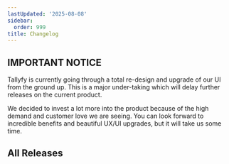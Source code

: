 ```yaml
---
lastUpdated: '2025-08-08'
sidebar:
  order: 999
title: Changelog
---
```



## **IMPORTANT NOTICE**

Tallyfy is currently going through a total re-design and upgrade of our UI from the ground up.  This is a major under-taking which will delay further releases on the current product.

We decided to invest a lot more into the product because of the high demand and customer love we are seeing. You can look forward to incredible benefits and beautiful UX/UI upgrades, but it will take us some time.

<LatestChangelog />

## All Releases

<PageTree />